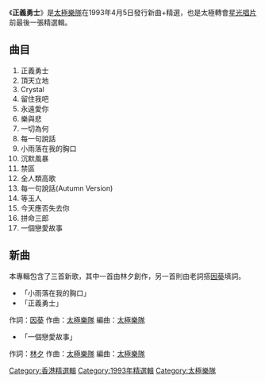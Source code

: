 {{lead section|time=2015-02-28T13:50:25+00:00}}
{{unreferenced|time=2015-02-28T13:50:25+00:00}}
{{Album infobox | <!-- See Wikipedia:WikiProject_Albums -->
|  Name        = 正義勇士
|  Type        = [[精選輯|精選輯]]
|  Artist      = [[太極樂隊|太極樂隊]]
|  Cover       = 
|  Background  = 
|  Released    = 1993年4月5日
|  Recorded    = 
|  Genre       = [[粵語流行音樂|粵語流行音樂]]
|  Language    = [[粵語|粵語]]
|  Label       = [[華納唱片|華納唱片]]
|  Last album  = [[Crystal_(太極專輯)|Crystal]]<br/>（1992年10月16日）
|  This album  = '''正義勇士'''<br/>（1993年4月5日）
|  Next album  = [[4U_(太極專輯)|4U]]<br/>（1993年12月16日）
}}

《'''正義勇士'''》是[[太極樂隊|太極樂隊]]在1993年4月5日發行新曲+精選，也是太極轉會[[星光唱片|星光唱片]]前最後一張精選輯。

== 曲目 ==
#正義勇士
#頂天立地
#Crystal
#留住我吧
#永遠愛你
#樂與悲
#一切為何
#每一句說話
#小雨落在我的胸口
#沉默風暴
#禁區
#全人類高歌
#每一句說話(Autumn Version)
#等玉人
#今天應否失去你
#拼命三郎
#一個戀愛故事

==新曲==
本專輯包含了三首新歌，其中一首由林夕創作，另一首則由老詞搭[[因葵|因葵]]填詞。


*「小雨落在我的胸口」
*「正義勇士」
作詞：[[因葵|因葵]]
作曲：[[太極樂隊|太極樂隊]]
編曲：[[太極樂隊|太極樂隊]]
*「一個戀愛故事」
作詞：[[林夕|林夕]]
作曲：[[太極樂隊|太極樂隊]]
編曲：[[太極樂隊|太極樂隊]]

{{album-stub}}
{{太極樂隊}}

[[Category:香港精選輯|Category:香港精選輯]]
[[Category:1993年精選輯|Category:1993年精選輯]]
[[Category:太極樂隊|Category:太極樂隊]]